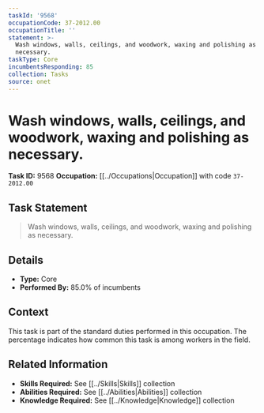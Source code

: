 ```yaml
---
taskId: '9568'
occupationCode: 37-2012.00
occupationTitle: ''
statement: >-
  Wash windows, walls, ceilings, and woodwork, waxing and polishing as
  necessary.
taskType: Core
incumbentsResponding: 85
collection: Tasks
source: onet
---
```

# Wash windows, walls, ceilings, and woodwork, waxing and polishing as necessary.

**Task ID:** 9568
**Occupation:** [[../Occupations|Occupation]] with code `37-2012.00`

## Task Statement

> Wash windows, walls, ceilings, and woodwork, waxing and polishing as necessary.

## Details

- **Type:** Core
- **Performed By:** 85.0% of incumbents

## Context

This task is part of the standard duties performed in this occupation. The percentage indicates how common this task is among workers in the field.

## Related Information

- **Skills Required:** See [[../Skills|Skills]] collection
- **Abilities Required:** See [[../Abilities|Abilities]] collection
- **Knowledge Required:** See [[../Knowledge|Knowledge]] collection
